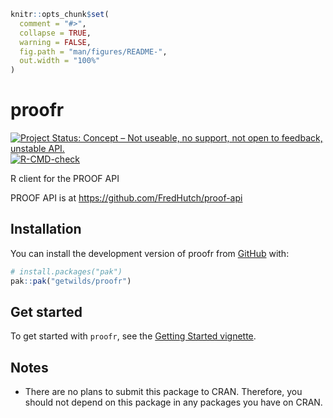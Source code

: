 <!-- README.md is generated from README.Rmd. Please edit that file -->

```r
knitr::opts_chunk$set(
  comment = "#>",
  collapse = TRUE,
  warning = FALSE,
  fig.path = "man/figures/README-",
  out.width = "100%"
)
```

# proofr

<!-- badges: start -->
[![Project Status: Concept – Not useable, no support, not open to feedback, unstable API.](https://getwilds.github.io/badges/badges/concept.svg)](https://getwilds.github.io/badges/#concept)
[![R-CMD-check](https://github.com/getwilds/proofr/actions/workflows/R-CMD-check.yaml/badge.svg)](https://github.com/getwilds/proofr/actions/workflows/R-CMD-check.yaml)
<!-- badges: end -->

R client for the PROOF API

PROOF API is at <https://github.com/FredHutch/proof-api>



## Installation

You can install the development version of proofr from [GitHub](https://github.com/) with:

```r
# install.packages("pak")
pak::pak("getwilds/proofr")
```

## Get started

To get started with `proofr`, see the [Getting Started vignette](https://getwilds.org/proofr/articles/proofr.html).


## Notes

- There are no plans to submit this package to CRAN. Therefore, you should not depend on this package in any packages you have on CRAN.
